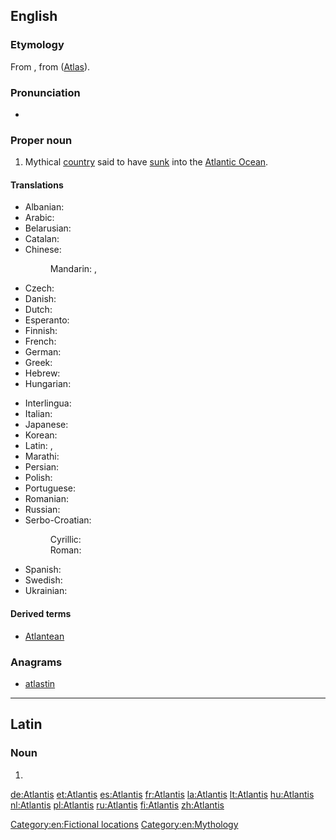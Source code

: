 ==English==

===Etymology===
From {{etyl|grc|en}} {{term|Ἀτλαντίς|tr=Atlantis|lang=grc|sc=polytonic}}, from {{l/grc|Ἄτλας}} ([[Atlas]]).

===Pronunciation===
* {{IPA|/ətˈlæntəs/|lang=en}}

===Proper noun===
{{en-proper noun}}

# Mythical [[country]] said to have [[sink|sunk]] into the [[Atlantic Ocean]].

====Translations====
{{trans-top|mythical country said to have sunk into the ocean}}
* Albanian: {{t|sq|Atlantida}}
* Arabic: {{t|ar|أَطْلَانْطِس|f|sc=Arab}}
* Belarusian: {{t|be|Атланты́да|f|sc=Cyrl}}
* Catalan: {{t|ca|Atlàntida|f}}
* Chinese:
*: Mandarin: {{t+|cmn|阿特蘭蒂斯|sc=Hani}}, {{t+|cmn|阿特兰蒂斯|tr=Ātèlándìsī|sc=Hani}}
* Czech: {{t+|cs|Atlantida|f}}
* Danish: {{t|da|Atlantis}}
* Dutch: {{t+|nl|Atlantis}}
* Esperanto: {{t|eo|Atlantido}}
* Finnish: {{t+|fi|Atlantis}}
* French: {{t+|fr|Atlantide|f}}
* German: {{t+|de|Atlantis|f}}
* Greek: {{t|el|Ατλαντίδα|f|sc=Grek}}
* Hebrew: {{t|he|אטלנטיס|tr=atlantis|sc=Hebr}}
* Hungarian: {{t|hu|Atlantisz}}
{{trans-mid}}
* Interlingua: {{t|ia|Atlantida}}
* Italian: {{t|it|Atlantide}}
* Japanese: {{t|ja|アトランティス|tr=Atorantisu|sc=Jpan}}
* Korean: {{t|ko|^아틀란티스|sc=Hang}}
* Latin: {{t|la|atlantis insula|f}}, {{t|la|atlantis|f}}
* Marathi: {{t|mr|अट्लॅन्टिस|m|tr=aṭlǎnṭis|sc=Deva}}
* Persian: {{t|fa|آتلانتیس|tr=âtlântis|sc=fa-Arab}}
* Polish: {{t+|pl|Atlantyda|f}}
* Portuguese: {{t|pt|Atlântida|f}}
* Romanian: {{t|ro|Atlantida|f}}
* Russian: {{t+|ru|Атланти́да|f}}
* Serbo-Croatian:
*: Cyrillic: {{t|sh|Атланти́да|f}}
*: Roman: {{t|sh|Atlantída|f}}
* Spanish: {{t|es|Atlántida|f}}
* Swedish: {{t|sv|Atlantis|n}}
* Ukrainian: {{t|uk|Атланти́да|f|sc=Cyrl}}
{{trans-bottom}}

====Derived terms====
* [[Atlantean]]

===Anagrams===
* [[atlastin#English|atlastin]]

[[Category:en:Fictional locations]]
[[Category:en:Mythology]]

----

==Latin==

===Noun===
{{la-noun-form|Ātlantis}}

# {{inflection of|Ātlās||gen|s|lang=la}}

[[de:Atlantis]]
[[et:Atlantis]]
[[es:Atlantis]]
[[fr:Atlantis]]
[[la:Atlantis]]
[[lt:Atlantis]]
[[hu:Atlantis]]
[[nl:Atlantis]]
[[pl:Atlantis]]
[[ru:Atlantis]]
[[fi:Atlantis]]
[[zh:Atlantis]]